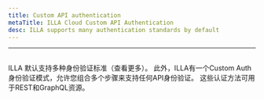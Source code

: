 ```yaml
---
title: Custom API authentication
metaTitle: ILLA Cloud Custom API Authentication
desc: ILLA supports many authentication standards by default
---
```

---

## <Heading hidden>Custom API authentication</Heading>

ILLA 默认支持多种身份验证标准（查看更多）。
此外，ILLA有一个Custom Auth身份验证模式，允许您组合多个步骤来支持任何API身份验证。
这些认证方法可用于REST和GraphQL资源。
